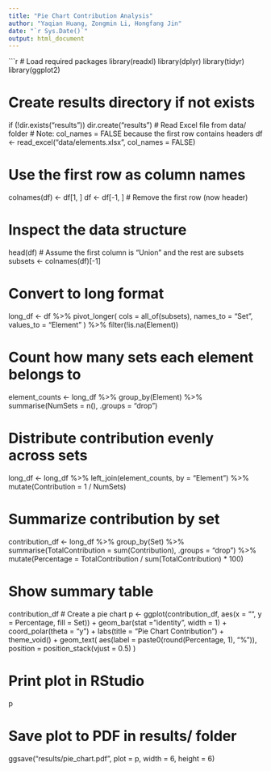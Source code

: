 ---
title: "Pie Chart Contribution Analysis"
author: "Yaqian Huang, Zongmin Li, Hongfang Jin"
date: "`r Sys.Date()`"
output: html_document
---

```{r setup, include=FALSE}
# Load required packages
library(readxl)
library(dplyr)
library(tidyr)
library(ggplot2)

# Create results directory if not exists
if (!dir.exists("results")) dir.create("results")
# Read Excel file from data/ folder
# Note: col_names = FALSE because the first row contains headers
df <- read_excel("data/elements.xlsx", col_names = FALSE)

# Use the first row as column names
colnames(df) <- df[1, ]
df <- df[-1, ]  # Remove the first row (now header)

# Inspect the data structure
head(df)
# Assume the first column is "Union" and the rest are subsets
subsets <- colnames(df)[-1]

# Convert to long format
long_df <- df %>%
  pivot_longer(
    cols = all_of(subsets),
    names_to = "Set",
    values_to = "Element"
  ) %>%
  filter(!is.na(Element))

# Count how many sets each element belongs to
element_counts <- long_df %>%
  group_by(Element) %>%
  summarise(NumSets = n(), .groups = "drop")

# Distribute contribution evenly across sets
long_df <- long_df %>%
  left_join(element_counts, by = "Element") %>%
  mutate(Contribution = 1 / NumSets)

# Summarize contribution by set
contribution_df <- long_df %>%
  group_by(Set) %>%
  summarise(TotalContribution = sum(Contribution), .groups = "drop") %>%
  mutate(Percentage = TotalContribution / sum(TotalContribution) * 100)

# Show summary table
contribution_df
# Create a pie chart
p <- ggplot(contribution_df, aes(x = "", y = Percentage, fill = Set)) +
  geom_bar(stat = "identity", width = 1) +
  coord_polar(theta = "y") +
  labs(title = "Pie Chart Contribution") +
  theme_void() +
  geom_text(
    aes(label = paste0(round(Percentage, 1), "%")),
    position = position_stack(vjust = 0.5)
  )

# Print plot in RStudio
p

# Save plot to PDF in results/ folder
ggsave("results/pie_chart.pdf", plot = p, width = 6, height = 6)
